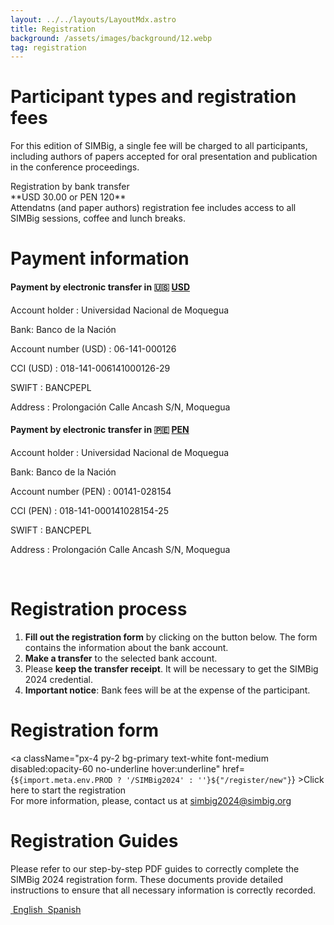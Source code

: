 ```yaml
---
layout: ../../layouts/LayoutMdx.astro
title: Registration
background: /assets/images/background/12.webp
tag: registration
---
```


# Participant types and registration fees
For this edition of SIMBig, a single fee will be charged to all participants, including authors of papers accepted for oral presentation and publication in the conference proceedings.

<div class="border-2 border-black/20 px-4  mb-2 flex justify-start items-center gap-7 rounded-xl">

<div>
Registration by bank transfer <br/> <span className="text-base">**USD 30.00 or PEN 120**</span>
</div>
<div className="flex-1">
Attendatns (and paper authors) registration fee includes access to all SIMBig sessions, coffee and lunch breaks.
</div>
</div>


# Payment information
<div class="border-2 border-black/20 px-4  mb-2 rounded-xl">
    <h4 class="pb-2">Payment by electronic transfer in 🇺🇸 <u>USD</u></h4>
    <p class="leading-none">Account holder : Universidad Nacional de Moquegua</p>
    <p class="leading-none">Bank: Banco de la Nación</p>
    <p class="leading-none">Account number (USD) : 06-141-000126</p>
    <p class="leading-none">CCI (USD) : 018-141-006141000126-29</p>
    <p class="leading-none">SWIFT : BANCPEPL</p>
    <p class="leading-none">Address : Prolongación Calle Ancash S/N, Moquegua</p>
</div>
<div class="border-2 border-black/20 px-4  mb-2 rounded-xl">
    <h4 class="pb-2">Payment by electronic transfer in 🇵🇪 <u>PEN</u></h4>
    <p class="leading-none">Account holder : Universidad Nacional de Moquegua</p>
    <p class="leading-none">Bank: Banco de la Nación</p>
    <p class="leading-none">Account number (PEN) : 00141-028154</p>
    <p class="leading-none">CCI (PEN) : 018-141-000141028154-25</p>
    <p class="leading-none">SWIFT : BANCPEPL</p>
    <p class="leading-none">Address : Prolongación Calle Ancash S/N, Moquegua</p>
</div>
<br/>

# Registration process
1. **Fill out the registration form** by clicking on the button below. The form contains the information about the bank account.
2. **Make a transfer** to the selected bank account.
3. Please **keep the transfer receipt**. It will be necessary to get the SIMBig 2024 credential.
4. **Important notice**: Bank fees will be at the expense of the participant.

# Registration form
<a className="px-4 py-2 bg-primary text-white font-medium disabled:opacity-60 no-underline hover:underline" href={`${import.meta.env.PROD ? '/SIMBig2024' : ''}${"/register/new"}`} >Click here to start the registration</a>
<br/>
For more information, please, contact us at simbig2024@simbig.org
 
# Registration Guides
Please refer to our step-by-step PDF guides to correctly complete the SIMBig 2024 registration form. These documents provide detailed instructions to ensure that all necessary information is correctly recorded.

<div className="flex gap-4">
    <a href={`${import.meta.env.PROD ? '/SIMBig2024' : ''}${'/files/tutorial-register-en.pdf'}`} className="bg-gray-50 px-4 py-3 rounded-2xl flex justify-center items-center flex-col" target="_blank">
        <img src="/assets/pdf.png" title="" className="w-20 m-0" />
        <span>English</span>
    </a>
    <a href={`${import.meta.env.PROD ? '/SIMBig2024' : ''}${'/files/tutorial-register-es.pdf'}`} className="bg-gray-50 px-4 py-3 rounded-2xl flex justify-center items-center flex-col"  target="_blank">
        <img src="/assets/pdf.png" title=""  className="w-20 m-0"/>
        <span>Spanish</span>
    </a>
</div>

